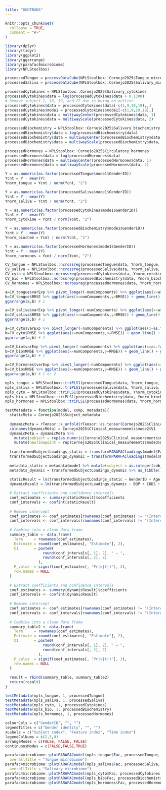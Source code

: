 ```yaml
---
title: "GOHTRANS"
---
```


```r
knitr::opts_chunk$set(
  collapse = TRUE,
  comment = "#>"
)
```

```r
library(dplyr)
library(tidyr)
library(ggplot2)
library(ggarrange)
library(parafac4microbiome)
library(NPLStoolbox)
```

```r
processedTongue = processDataCube(NPLStoolbox::Cornejo2025$Tongue_microbiome, sparsityThreshold = 0.5, considerGroups=TRUE, groupVariable="GenderID", CLR=TRUE, centerMode=1, scaleMode=2)
processedSaliva = processDataCube(NPLStoolbox::Cornejo2025$Salivary_microbiome, sparsityThreshold = 0.5, considerGroups=TRUE, groupVariable="GenderID", CLR=TRUE, centerMode=1, scaleMode=2)

processedCytokines = NPLStoolbox::Cornejo2025$Salivary_cytokines
processedCytokines$data = log(processedCytokines$data + 0.1300)
# Remove subject 1, 18, 19, and 27 due to being an outlier
processedCytokines$data = processedCytokines$data[-c(1,9,10,19),,]
processedCytokines$mode1 = processedCytokines$mode1[-c(1,9,10,19),]
processedCytokines$data = multiwayCenter(processedCytokines$data, 1)
processedCytokines$data = multiwayScale(processedCytokines$data, 2)

processedBiochemistry = NPLStoolbox::Cornejo2025$Salivary_biochemistry
processedBiochemistry$data = log(processedBiochemistry$data)
processedBiochemistry$data = multiwayCenter(processedBiochemistry$data, 1)
processedBiochemistry$data = multiwayScale(processedBiochemistry$data, 2)

processedHormones = NPLStoolbox::Cornejo2025$Circulatory_hormones
processedHormones$data = log(processedHormones$data)
processedHormones$data = multiwayCenter(processedHormones$data, 1)
processedHormones$data = multiwayScale(processedHormones$data, 2)
```

```r
Y = as.numeric(as.factor(processedTongue$mode1$GenderID))
Ycnt = Y - mean(Y)
Ynorm_tongue = Ycnt / norm(Ycnt, "2")

Y = as.numeric(as.factor(processedSaliva$mode1$GenderID))
Ycnt = Y - mean(Y)
Ynorm_saliva = Ycnt / norm(Ycnt, "2")

Y = as.numeric(as.factor(processedCytokines$mode1$GenderID))
Ycnt = Y - mean(Y)
Ynorm_cytokine = Ycnt / norm(Ycnt, "2")

Y = as.numeric(as.factor(processedBiochemistry$mode1$GenderID))
Ycnt = Y - mean(Y)
Ynorm_biochem = Ycnt / norm(Ycnt, "2")

Y = as.numeric(as.factor(processedHormones$mode1$GenderID))
Ycnt = Y - mean(Y)
Ynorm_hormones = Ycnt / norm(Ycnt, "2")
```

```r
CV_tongue = NPLStoolbox::ncrossreg(processedTongue$data, Ynorm_tongue, maxNumComponents = 5, cvFolds = 10)
CV_saliva = NPLStoolbox::ncrossreg(processedSaliva$data, Ynorm_saliva, maxNumComponents = 5, cvFolds = 10)
CV_cyto = NPLStoolbox::ncrossreg(processedCytokines$data, Ynorm_cytokine, maxNumComponents = 5, cvFolds = 10)
CV_bio = NPLStoolbox::ncrossreg(processedBiochemistry$data, Ynorm_biochem, maxNumComponents=5, cvFolds = 10)
CV_hormones = NPLStoolbox::ncrossreg(processedHormones$data, Ynorm_hormones, maxNumComponents=5, cvFolds = 10)

a=CV_tongue$varExp %>% pivot_longer(-numComponents) %>% ggplot(aes(x=as.factor(numComponents),y=value,col=as.factor(name),group=as.factor(name))) + geom_line() + geom_point() + xlab("Number of components") + ylab("Variance explained (%)") + theme(legend.position="none")
b=CV_tongue$RMSE %>% ggplot(aes(x=numComponents,y=RMSE)) + geom_line() + geom_point() + xlab("Number of components") + ylab("RMSECV")
ggarrange(a,b) # 1

a=CV_saliva$varExp %>% pivot_longer(-numComponents) %>% ggplot(aes(x=as.factor(numComponents),y=value,col=as.factor(name),group=as.factor(name))) + geom_line() + geom_point() + xlab("Number of components") + ylab("Variance explained (%)") + theme(legend.position="none")
b=CV_saliva$RMSE %>% ggplot(aes(x=numComponents,y=RMSE)) + geom_line() + geom_point() + xlab("Number of components") + ylab("RMSECV")
ggarrange(a,b) # 1

a=CV_cyto$varExp %>% pivot_longer(-numComponents) %>% ggplot(aes(x=as.factor(numComponents),y=value,col=as.factor(name),group=as.factor(name))) + geom_line() + geom_point() + xlab("Number of components") + ylab("Variance explained (%)") + theme(legend.position="none")
b=CV_cyto$RMSE %>% ggplot(aes(x=numComponents,y=RMSE)) + geom_line() + geom_point() + xlab("Number of components") + ylab("RMSECV")
ggarrange(a,b) # 1

a=CV_bio$varExp %>% pivot_longer(-numComponents) %>% ggplot(aes(x=as.factor(numComponents),y=value,col=as.factor(name),group=as.factor(name))) + geom_line() + geom_point() + xlab("Number of components") + ylab("Variance explained (%)") + theme(legend.position="none")
b=CV_bio$RMSE %>% ggplot(aes(x=numComponents,y=RMSE)) + geom_line() + geom_point() + xlab("Number of components") + ylab("RMSECV")
ggarrange(a,b) # 1

a=CV_hormones$varExp %>% pivot_longer(-numComponents) %>% ggplot(aes(x=as.factor(numComponents),y=value,col=as.factor(name),group=as.factor(name))) + geom_line() + geom_point() + xlab("Number of components") + ylab("Variance explained (%)") + theme(legend.position="none")
b=CV_bio$RMSE %>% ggplot(aes(x=numComponents,y=RMSE)) + geom_line() + geom_point() + xlab("Number of components") + ylab("RMSECV")
ggarrange(a,b) # 1 or 2
```

```r
npls_tongue = NPLStoolbox::triPLS1(processedTongue$data, Ynorm_tongue, 1)
npls_saliva = NPLStoolbox::triPLS1(processedSaliva$data, Ynorm_saliva, 1)
npls_cyto = NPLStoolbox::triPLS1(processedCytokines$data, Ynorm_cytokine, 1)
npls_bio = NPLStoolbox::triPLS1(processedBiochemistry$data, Ynorm_biochem, 1)
npls_hormones = NPLStoolbox::triPLS1(processedHormones$data, Ynorm_hormones, 2)
```

```r
testMetadata = function(model, comp, metadata){
  staticMeta = Cornejo2025$Subject_metadata
  
  dynamicMeta = rTensor::k_unfold(rTensor::as.tensor(Cornejo2025$Clinical_measurements$data), 2)@data %>% t() %>% as_tibble()
  colnames(dynamicMeta) = Cornejo2025$Clinical_measurements$mode2$V1
  dynamicMeta = dynamicMeta %>%
    mutate(subject = rep(as.numeric(Cornejo2025$Clinical_measurements$mode1$subject), each=nrow(Cornejo2025$Clinical_measurements$mode3))) %>%
    mutate(newTimepoint = rep(Cornejo2025$Clinical_measurements$mode3$newTimepoint, nrow(Cornejo2025$Clinical_measurements$mode1)))
  
  transformedSubjectLoadings_static = transformPARAFACloadings(model$Fac, 1)[,comp]
  transformedSubjectLoadings_dynamic = transformPARAFACloadings(model$Fac, 2, moreOutput=TRUE)$F[,comp]
  
  metadata_static = metadata$mode1 %>% mutate(subject = as.integer(subject)) %>% left_join(staticMeta) %>% mutate(GenderID = as.numeric(as.factor(GenderID)) - 1)
  metadata_dynamic = transformedSubjectLoadings_dynamic %>% as_tibble() %>% mutate(subject = rep(as.numeric(metadata$mode1$subject), each=nrow(metadata$mode3))) %>% mutate(newTimepoint = rep(metadata$mode3$newTimepoint, nrow(metadata$mode1))) %>% left_join(dynamicMeta)
  
  staticResult = lm(transformedSubjectLoadings_static ~ GenderID + Age, data = metadata_static)
  dynamicResult = lm(transformedSubjectLoadings_dynamic ~ BOP + CODS + XI, data = metadata_dynamic)

  # Extract coefficients and confidence intervals
  coef_estimates <- summary(staticResult)$coefficients
  conf_intervals <- confint(staticResult)
  
  # Remove intercept
  coef_estimates <- coef_estimates[rownames(coef_estimates) != "(Intercept)", ]
  conf_intervals <- conf_intervals[rownames(conf_intervals) != "(Intercept)", ]
  
  # Combine into a clean data frame
  summary_table <- data.frame(
    Term     = rownames(coef_estimates),
    Estimate = round(coef_estimates[, "Estimate"], 2),
    CI       = paste0(
                 round(conf_intervals[, 1], 2), " – ",
                 round(conf_intervals[, 2], 2)
               ),
    P_value  = signif(coef_estimates[, "Pr(>|t|)"], 3),
    row.names = NULL
  )
  
  # Extract coefficients and confidence intervals
  coef_estimates <- summary(dynamicResult)$coefficients
  conf_intervals <- confint(dynamicResult)
  
  # Remove intercept
  coef_estimates <- coef_estimates[rownames(coef_estimates) != "(Intercept)", ]
  conf_intervals <- conf_intervals[rownames(conf_intervals) != "(Intercept)", ]
  
  # Combine into a clean data frame
  summary_table2 <- data.frame(
    Term     = rownames(coef_estimates),
    Estimate = round(coef_estimates[, "Estimate"], 2),
    CI       = paste0(
                 round(conf_intervals[, 1], 2), " – ",
                 round(conf_intervals[, 2], 2)
               ),
    P_value  = signif(coef_estimates[, "Pr(>|t|)"], 3),
    row.names = NULL
  )
  
  result = rbind(summary_table, summary_table2)
  return(result)
}

testMetadata(npls_tongue, 1, processedTongue)
testMetadata(npls_saliva, 1, processedSaliva)
testMetadata(npls_cyto, 1, processedCytokines)
testMetadata(npls_bio, 1, processedBiochemistry)
testMetadata(npls_hormones, 1, processedHormones)
```

```r
colourCols = c("GenderID", "", "")
legendTitles = c("Gender identity", "", "")
xLabels = c("Subject index", "Feature index", "Time index")
legendColNums = c(2,5,0)
arrangeModes = c(FALSE, FALSE, FALSE)
continuousModes = c(FALSE,FALSE,TRUE)

parafac4microbiome::plotPARAFACmodel(npls_tongue$Fac, processedTongue, 1, colourCols, legendTitles, xLabels, legendColNums, arrangeModes, continuousModes,
  overallTitle = "Tongue microbiome")
parafac4microbiome::plotPARAFACmodel(npls_saliva$Fac, processedSaliva, 1, colourCols, legendTitles, xLabels, legendColNums, arrangeModes, continuousModes,
  overallTitle = "Salivary microbiome")
parafac4microbiome::plotPARAFACmodel(npls_cyto$Fac, processedCytokines, 1, colourCols, legendTitles, xLabels, legendColNums, arrangeModes, continuousModes, overallTitle = "Salivary cytokines")
parafac4microbiome::plotPARAFACmodel(npls_bio$Fac, processedBiochemistry, 1, colourCols, legendTitles, xLabels, legendColNums, arrangeModes, continuousModes, overallTitle = "Salivary biochemistry")
parafac4microbiome::plotPARAFACmodel(npls_hormones$Fac, processedHormones, 2, colourCols, legendTitles, xLabels, legendColNums, arrangeModes, continuousModes, overallTitle = "Circulatory hormones")
```

